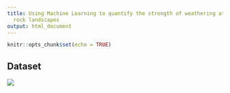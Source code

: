 ```yaml
---
title: Using Machine Learning to quantify the strength of weathering at carbonate
  rock landscapes
output: html_document
---
```


```r
knitr::opts_chunk$set(echo = TRUE)
```

## Dataset

![](D:/Masterarbeit/Presentation/images/karti.png)
